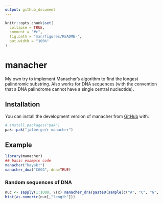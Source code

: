```yaml
---
output: github_document
---
```


<!-- README.md is generated from README.Rmd. Please edit that file -->

```r
knitr::opts_chunk$set(
  collapse = TRUE,
  comment = "#>",
  fig.path = "man/figures/README-",
  out.width = "100%"
)
```

# manacher

<!-- badges: start -->
<!-- badges: end -->

My own try to implement Manacher's algorithm to find the longest palindromic substring. Also works for DNA sequences (with the convention that a DNA palindrome cannot have a single central nucleotide). 

## Installation

You can install the development version of manacher from [GitHub](https://github.com/) with:

``` r
# install.packages("pak")
pak::pak("jalberge/r-manacher")
```

## Example


```r
library(manacher)
## basic example code
manacher("kayak!")
manacher_dna("CGGG", dna=TRUE)
```

### Random sequences of DNA

```r
nuc <- sapply(1:1000, \(x) manacher_dna(paste0(sample(c("A", "C", "G", "T"), 50, replace = TRUE, prob = c(0.59, 0.41, 0.41, 0.59)), collapse = ""))) |> t() |> as.data.frame()
hist(as.numeric(nuc[,"length"]))
```


